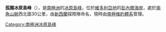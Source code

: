 {{coord|71|12|S|161|18|E|source:GNIS|display=title}}

'''孤獨冰原島峰'''（{{lang-en|Lonely One Nunatak}}），是[[南極洲|南極洲]]的[[冰原島峰|冰原島峰]]，位於[[維多利亞地|維多利亞地]]的[[彭內爾海岸|彭內爾海岸]]，處於[[兩角山脈|兩角山脈]]西北面30公里，由[[新西蘭|新西蘭]]探險隊命名，現時由[[南極條約體系|南極條約體系]]管理。

{{Antarctica-geo-stub}}
[[Category:南極洲冰原島峰|Category:南極洲冰原島峰]]